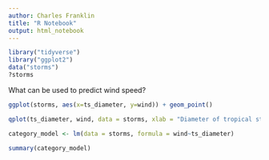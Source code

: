 ```yaml
---
author: Charles Franklin
title: "R Notebook"
output: html_notebook
---
```


```r
library("tidyverse")
library("ggplot2")
data("storms")
?storms
```
What can be used to predict wind speed?

```r
ggplot(storms, aes(x=ts_diameter, y=wind)) + geom_point()

qplot(ts_diameter, wind, data = storms, xlab = "Diameter of tropical storm area (34 knots or above)", ylab = "Max sustained wind speed (in knots)") + stat_smooth(method = "lm")

category_model <- lm(data = storms, formula = wind~ts_diameter)

summary(category_model)
```